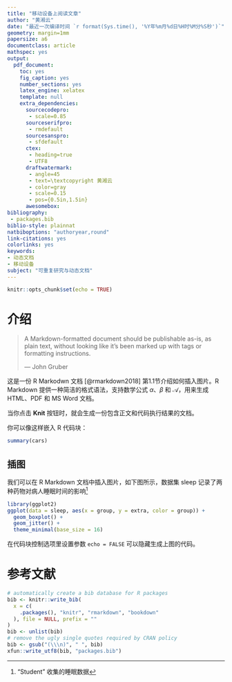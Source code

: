 ```yaml
---
title: "移动设备上阅读文章"
author: "黄湘云"
date: "最近一次编译时间 `r format(Sys.time(), '%Y年%m月%d日%H时%M分%S秒')`"
geometry: margin=1mm
papersize: a6
documentclass: article
mathspec: yes
output: 
  pdf_document: 
    toc: yes
    fig_caption: yes
    number_sections: yes
    latex_engine: xelatex
    template: null
    extra_dependencies:
      sourcecodepro:
       - scale=0.85
      sourceserifpro:
       - rmdefault
      sourcesanspro:
       - sfdefault
      ctex:
       - heading=true
       - UTF8
      draftwatermark:
       - angle=45
       - text=\textcopyright 黄湘云
       - color=gray
       - scale=0.15
       - pos={0.5in,1.5in}
      awesomebox:
bibliography: 
 - packages.bib
biblio-style: plainnat
natbiboptions: "authoryear,round"
link-citations: yes
colorlinks: yes
keywords: 
- 动态文档
- 移动设备
subject: "可重复研究与动态文档"
---
```


```r
knitr::opts_chunk$set(echo = TRUE)
```

# 介绍 {#chap-intro-rmarkdown}

> A Markdown-formatted document should be publishable as-is, as plain text, without looking like it’s been marked up with tags or formatting instructions.  
> 
> --- John Gruber

这是一份 R Markodwn 文档 [@rmarkdown2018] 第1.1节介绍如何插入图片。R Markdown 提供一种简洁的格式语法，支持数学公式 $\alpha$、$\beta$ 和 $\mathcal{A}$，用来生成 HTML、PDF 和 MS Word 文档。

::: {.noteblock data-latex="注意"}
当你点击 **Knit** 按钮时，就会生成一份包含正文和代码执行结果的文档。
:::

你可以像这样嵌入 R 代码块：

```r
summary(cars)
```

## 插图 {#sec-figure}

[^sleep-data]: “Student” 收集的睡眠数据

我们可以在 R Markdown 文档中插入图片，如下图所示，数据集 sleep 记录了两种药物对病人睡眠时间的影响[^sleep-data]

```r
library(ggplot2)
ggplot(data = sleep, aes(x = group, y = extra, color = group)) +
  geom_boxplot() +
  geom_jitter() +
  theme_minimal(base_size = 16)
```

在代码块控制选项里设置参数 `echo = FALSE` 可以隐藏生成上图的代码。

# 参考文献 {#chap-refer}

```r
# automatically create a bib database for R packages
bib <- knitr::write_bib(
  x = c(
    .packages(), "knitr", "rmarkdown", "bookdown"
  ), file = NULL, prefix = ""
)
bib <- unlist(bib)
# remove the ugly single quotes required by CRAN policy
bib <- gsub("(\\\n)", " ", bib)
xfun::write_utf8(bib, "packages.bib")
```
